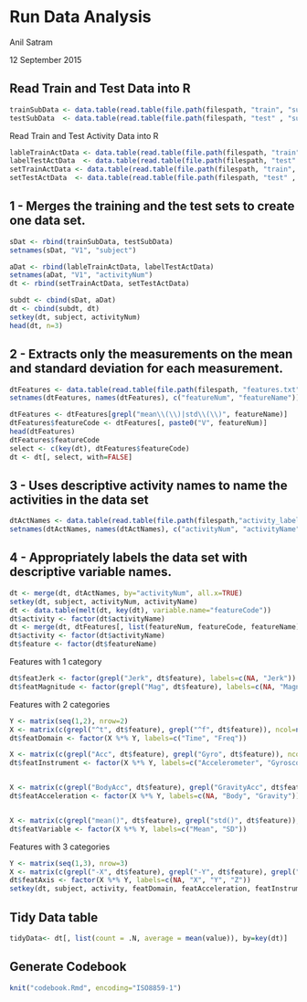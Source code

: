 Run Data Analysis
==================
Anil Satram

12 September 2015


Read Train and Test Data into R
-------------------------------
```r
trainSubData <- data.table(read.table(file.path(filespath, "train", "subject_train.txt")))
testSubData  <- data.table(read.table(file.path(filespath, "test" , "subject_test.txt" )))
```

Read Train and Test Activity Data into R
```r
lableTrainActData <- data.table(read.table(file.path(filespath, "train", "Y_train.txt")))
labelTestActData  <- data.table(read.table(file.path(filespath, "test" , "Y_test.txt" )))
setTrainActData <- data.table(read.table(file.path(filespath, "train", "X_train.txt")))
setTestActData  <- data.table(read.table(file.path(filespath, "test" , "X_test.txt" )))

```


1 - Merges the training and the test sets to create one data set.
-------------------------------------------------------------

```r
sDat <- rbind(trainSubData, testSubData)
setnames(sDat, "V1", "subject")

aDat <- rbind(lableTrainActData, labelTestActData)
setnames(aDat, "V1", "activityNum")
dt <- rbind(setTrainActData, setTestActData)

subdt <- cbind(sDat, aDat)
dt <- cbind(subdt, dt)
setkey(dt, subject, activityNum)
head(dt, n=3)
```

2 - Extracts only the measurements on the mean and standard deviation for each measurement.
---------------------------------------------------------------------------------------

```r
dtFeatures <- data.table(read.table(file.path(filespath, "features.txt")))
setnames(dtFeatures, names(dtFeatures), c("featureNum", "featureName"))

dtFeatures <- dtFeatures[grepl("mean\\(\\)|std\\(\\)", featureName)]
dtFeatures$featureCode <- dtFeatures[, paste0("V", featureNum)]
head(dtFeatures)
dtFeatures$featureCode
select <- c(key(dt), dtFeatures$featureCode)
dt <- dt[, select, with=FALSE]
```

3 - Uses descriptive activity names to name the activities in the data set
---------------------------------------------------------------------------

```r
dtActNames <- data.table(read.table(file.path(filespath,"activity_labels.txt")))
setnames(dtActNames, names(dtActNames), c("activityNum", "activityName"))
```
4 - Appropriately labels the data set with descriptive variable names.
-----------------------------------------------------------------------

```r
dt <- merge(dt, dtActNames, by="activityNum", all.x=TRUE)
setkey(dt, subject, activityNum, activityName)
dt <- data.table(melt(dt, key(dt), variable.name="featureCode"))
dt$activity <- factor(dt$activityName)
dt <- merge(dt, dtFeatures[, list(featureNum, featureCode, featureName)], by="featureCode", all.x=TRUE)
dt$activity <- factor(dt$activityName)
dt$feature <- factor(dt$featureName)
```

Features with 1 category
```r
dt$featJerk <- factor(grepl("Jerk", dt$feature), labels=c(NA, "Jerk"))
dt$featMagnitude <- factor(grepl("Mag", dt$feature), labels=c(NA, "Magnitude"))
```

Features with 2 categories
```r
Y <- matrix(seq(1,2), nrow=2)
X <- matrix(c(grepl("^t", dt$feature), grepl("^f", dt$feature)), ncol=nrow(Y))
dt$featDomain <- factor(X %*% Y, labels=c("Time", "Freq"))

X <- matrix(c(grepl("Acc", dt$feature), grepl("Gyro", dt$feature)), ncol=nrow(Y))
dt$featInstrument <- factor(X %*% Y, labels=c("Accelerometer", "Gyroscope"))


X <- matrix(c(grepl("BodyAcc", dt$feature), grepl("GravityAcc", dt$feature)), ncol=nrow(Y))
dt$featAcceleration <- factor(X %*% Y, labels=c(NA, "Body", "Gravity"))


X <- matrix(c(grepl("mean()", dt$feature), grepl("std()", dt$feature)), ncol=nrow(Y))
dt$featVariable <- factor(X %*% Y, labels=c("Mean", "SD"))
```


Features with 3 categories
```r
Y <- matrix(seq(1,3), nrow=3)
X <- matrix(c(grepl("-X", dt$feature), grepl("-Y", dt$feature), grepl("-Z", dt$feature)), ncol=nrow(Y))
dt$featAxis <- factor(X %*% Y, labels=c(NA, "X", "Y", "Z"))
setkey(dt, subject, activity, featDomain, featAcceleration, featInstrument, featJerk, featMagnitude, featVariable, featAxis)
```
Tidy Data table
---------------
```r
tidyData<- dt[, list(count = .N, average = mean(value)), by=key(dt)]
```
Generate Codebook
-------------------
```r
knit("codebook.Rmd", encoding="ISO8859-1")
```




